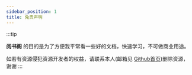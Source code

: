```yaml
---
sidebar_position: 1
title: 免责声明
---
```


:::tip

**阅书阁** 的目的是为了方便我平常看一些好的文档，快速学习，不可做商业用途。

如若有资源侵犯资源开发者的权益，请联系本人(邮箱见 [Github首页](https://github.com/Rain120))删除资源，谢谢
:::